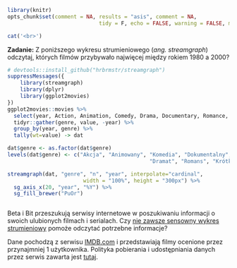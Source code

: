 ```r
library(knitr)
opts_chunk$set(comment = NA, results = "asis", comment = NA, 
							 tidy = F, echo = FALSE, warning = FALSE, message = FALSE, error = FALSE)
```

```r
cat('<br>')
```	

**Zadanie:** Z poniższego wykresu strumieniowego (*ang. streamgraph*) odczytaj, których filmów przybywało najwięcej między rokiem 1980 a 2000?

```r
# devtools::install_github("hrbrmstr/streamgraph")
suppressMessages({
	library(streamgraph)
	library(dplyr)
	library(ggplot2movies)
})
ggplot2movies::movies %>%
  select(year, Action, Animation, Comedy, Drama, Documentary, Romance, Short) %>%
  tidyr::gather(genre, value, -year) %>%
  group_by(year, genre) %>%
  tally(wt=value) -> dat

dat$genre <- as.factor(dat$genre)
levels(dat$genre) <- c("Akcja", "Animowany", "Komedia", "Dokumentalny",
											 "Dramat", "Romans", "Krótkometrażowy")

streamgraph(dat, "genre", "n", "year", interpolate="cardinal",
						width = "100%", height = "300px") %>%
  sg_axis_x(20, "year", "%Y") %>%
  sg_fill_brewer("PuOr")



```

Beta i Bit przeszukują serwisy internetowe w poszukiwaniu informacji o swoich ulubionych filmach i serialach. Czy [nie zawsze sensowny wykres strumieniowy](http://www.visualisingdata.com/2010/08/making-sense-of-streamgraphs/) pomoże odczytać potrzebne informacje?

Dane pochodzą z serwisu [IMDB.com](http://imdb.com/) i przedstawiają filmy ocenione przez przynajmniej 1 użytkownika. Polityka pobierania i udostępniania danych przez serwis zawarta jest [tutaj](http://www.imdb.com/help/show_leaf?infosource).
